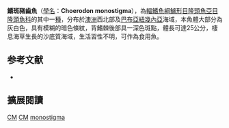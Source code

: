 {{Speciesbox
| name = 鰭斑豬齒魚
| status = LC
| status_system = IUCN3.1
| genus = Choerodon
| species = monostigma
| authority = [[Ogilby|Ogilby]], 1910
| synonyms = 
}}

'''鰭斑豬齒魚'''（[[學名|學名]]：'''Choerodon monostigma'''），為[[輻鰭魚綱|輻鰭魚綱]][[鱸形目|鱸形目]][[隆頭魚亞目|隆頭魚亞目]][[隆頭魚科|隆頭魚科]]的其中一[[種|種]]，分布於[[澳洲|澳洲]]西北部及[[巴布亞紐幾內亞|巴布亞紐幾內亞]]海域，本魚體大部分為灰白色，具有模糊的暗色條紋，背鰭棘後部具一深色斑點，體長可達25公分，棲息海草生長的沙底質海域，生活習性不明，可作為食用魚。

==参考文献==
*{{FishBase_species|genus=Choerodon|species=monostigma|year=2013|month=7}}
== 擴展閱讀 ==
{{refbegin}}
{{wikispecies-inline|Choerodon monostigma|鰭斑豬齒魚}}
{{refend}}
{{Taxonbar|from=Q2681850}}

[[Category:IUCN红色名录无危物种|CM]]
[[Category:食用魚|CM]]
[[Category:豬齒魚屬|monostigma]]


{{鱸形目小作品}}